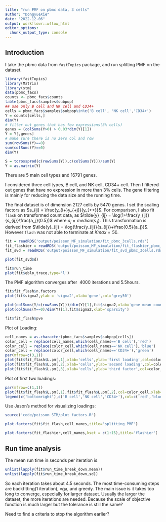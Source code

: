 ```yaml
---
title: "run PMF on pbmc data, 3 cells"
author: "DongyueXie"
date: "2022-12-06"
output: workflowr::wflow_html
editor_options:
  chunk_output_type: console
---
```


## Introduction

I take the pbmc data from `fastTopics` package, and run splitting PMF on the dataset.

```r
library(fastTopics)
library(Matrix)
library(stm)
data(pbmc_facs)
counts <- pbmc_facs$counts
table(pbmc_facs$samples$subpop)
## use only B cell and NK cell and CD34+
cells = pbmc_facs$samples$subpop%in%c('B cell', 'NK cell','CD34+')
Y = counts[cells,]
dim(Y)
# filter out genes that has few expressions(3% cells)
genes = (colSums(Y>0) > 0.03*dim(Y)[1])
Y = Y[,genes]
# make sure there is no zero col and row
sum(rowSums(Y)==0)
sum(colSums(Y)==0)
dim(Y)

S = tcrossprod(c(rowSums(Y)),c(colSums(Y)))/sum(Y)
Y = as.matrix(Y)
```

There are 5 main cell types and 16791 genes.

I considered three cell types, B cell, and NK cell, CD34+ cell. Then I filtered out genes that have no expression in more than $3\%$ cells. The gene filtering is mainly for reducing the data size and the running time.

The final dataset is of dimension 2127 cells by 5470 genes. I set the scaling factors as $s_{ij} = \frac{y_{i+}y_{+j}}{y_{++}}$. For comparison, I also fit `flash` on transformed count data, as $\tilde{y}_{ij} = \log(1+\frac{y_{ij}}{s_{ij}}\frac{a_j}{0.5})$ where $a_j = median(s_{\cdot j})$. This transformation is derived from $\tilde{y}_{ij} = \log(\frac{y_{ij}}{s_{ij}}+\frac{0.5}{a_j})$. However `flash` was not able to terminate at $Kmax = 50$. 

```r
fit = readRDS('output/poisson_MF_simulation/fit_pbmc_3cells.rds')
fit_flashier = readRDS('output/poisson_MF_simulation/fit_flashier_pbmc_3cells.rds')
fit_svd = readRDS('output/poisson_MF_simulation/fit_svd_pbmc_3cells.rds')
```


```r
plot(fit_svd$d)
```


```r
fit$run_time
plot(fit$eblo_trace,type='l')
```

The PMF algorithm converges after $~4000$ iterations and $5.5$hours.

```r
fit$fit_flash$n.factors
plot(fit$sigma2,ylab = 'sigma2',xlab='gene',col='grey50')
```

```r
plot(colSums(Y/c(rowSums(Y)))/dim(Y)[1],fit$sigma2,xlab='gene mean count(after library size adjustment)')
plot(colSums(Y==0)/dim(Y)[1],fit$sigma2,xlab='sparsity')
```

```r
fit$fit_flash$pve
```

Plot of Loading:

```r
cell_names = as.character(pbmc_facs$samples$subpop[cells])
color_cell = replace(cell_names,which(cell_names=='B cell'),'red')
color_cell = replace(color_cell,which(cell_names=='NK cell'),'blue')
color_cell = replace(color_cell,which(cell_names=='CD34+'),'green')
par(mfrow=c(3,1))
plot(fit$fit_flash$L.pm[,1],xlab='cells',ylab='first loading',col=color_cell)
plot(fit$fit_flash$L.pm[,2],xlab='cells',ylab='second loading',col=color_cell)
plot(fit$fit_flash$L.pm[,3],xlab='cells',ylab='third factor',col=color_cell)
```

Plot of first two loadings:

```r
par(mfrow=c(1,1))
plot(fit$fit_flash$L.pm[,1],fit$fit_flash$L.pm[,2],col=color_cell,xlab='first loading',ylab='second loading')
legend(c('bottomright'),c('B cell','NK cell','CD34+'),col=c('red','blue','green'),pch=c(1,1,1))
```


Use Jason's method for visualizing loadings:

```r
source('code/poisson_STM/plot_factors.R')
```

```r
plot.factors(fit$fit_flash,cell_names,title='splitting PMF')
```

```r
plot.factors(fit_flashier,cell_names,kset = c(1:15),title='flashier')
```


## Run time analysis

The mean run time in seconds per iteration is 
```r
unlist(lapply(fit$run_time_break_down,mean))
unlist(lapply(fit$run_time_break_down,sd))
```

So each iteration takes about $4.5$ seconds. The most time-consuming steps are backfitting(1 iteration), vga, and greedy.  The main issue is it takes too long to converge, especially for larger dataset. Usually the larger the dataset, the more iterations are needed. Because the scale of objective function is much larger but the tolerance is still the same?

Need to find a criteria to stop the algorithm earlier?


